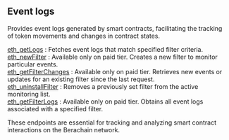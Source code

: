
## Event logs

Provides event logs generated by smart contracts, facilitating the tracking of token movements and changes in contract states.

[eth_getLogs](/berachain-api/eventlogs/eth_getLogs) : Fetches event logs that match specified filter criteria.  \
[eth_newFilter](/berachain-api/eventlogs/eth_newFilter) :  Available only on paid tier. Creates a new filter to monitor particular events. \
[eth_getFilterChanges](/berachain-api/eventlogs/eth_getFilterChanges) : Available only on paid tier. Retrieves new events or updates for an existing filter since the last request. \
[eth_uninstallFilter](/berachain-api/eventlogs/eth_uninstallFilter) : Removes a previously set filter from the active monitoring list.  \
[eth_getFilterLogs](/berachain-api/eventlogs/eth_getFilterLogs) : Available only on paid tier. Obtains all event logs associated with a specified filter.

These endpoints are essential for tracking and analyzing smart contract interactions on the Berachain network.

<Space h={16} />
<GetStarted />